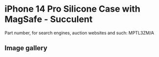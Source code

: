 
# iPhone 14 Pro Silicone Case with MagSafe - Succulent

Part number, for search engines, auction websites and such: MPTL3ZM/A

## Image gallery

<div style={{ width: '100%', maxWidth: '768px' }}>
<GalleryComponent
    images={[
      {
        original: "/everysource/MPTL3.webp",
        thumbnail: "/everypreview/MPTL3.webp",
      },
      {
        original: "/everysource/MPTL3_AV1.webp",
        thumbnail: "/everypreview/MPTL3_AV1.webp",
      },
      {
        original: "/everysource/MPTL3_AV2.webp",
        thumbnail: "/everypreview/MPTL3_AV2.webp",
      },
      {
        original: "/everysource/MPTL3_AV3.webp",
        thumbnail: "/everypreview/MPTL3_AV3.webp",
      },
      {
        original: "/everysource/MPTL3_AV4.webp",
        thumbnail: "/everypreview/MPTL3_AV4.webp",
      },
      {
        original: "/everysource/MPTL3_AV5.webp",
        thumbnail: "/everypreview/MPTL3_AV5.webp",
      }
    ]}
  />
</div>